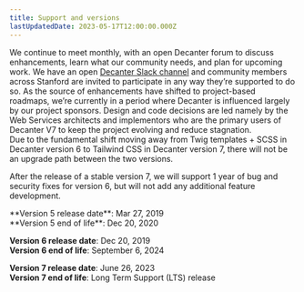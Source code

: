 ```yaml
---
title: Support and versions
lastUpdatedDate: 2023-05-17T12:00:00.000Z
---
```

<Section heading="Roadmap">
We continue to meet monthly, with an open Decanter forum to discuss enhancements, learn what our community needs, and plan for upcoming work. We have an open <a href="https://stanfordwebservices.slack.com/archives/C9SL2179B">Decanter Slack channel</a> and community members across Stanford are invited to participate in any way they’re supported to do so. As the source of enhancements have shifted to project-based roadmaps, we’re currently in a period where Decanter is influenced largely by our project sponsors. Design and code decisions are led namely by the Web Services architects and implementors who are the primary users of Decanter V7 to keep the project evolving and reduce stagnation.
</Section>

<Section heading="Upgrade paths">
Due to the fundamental shift moving away from Twig templates + SCSS in Decanter version 6 to Tailwind CSS in Decanter version 7, there will not be an upgrade path between the two versions.

After the release of a stable version 7, we will support 1 year of bug and security fixes for version 6, but will not add any additional feature development.
</Section>

<Section heading="Supported Versions">
  **Version 5 release date**: Mar 27, 2019 <br />
  **Version 5 end of life**: Dec 20, 2020

  **Version 6 release date**: Dec 20, 2019<br />
  **Version 6 end of life**: September 6, 2024

  **Version 7 release date**: June 26, 2023<br />
  **Version 7 end of life**: Long Term Support (LTS) release
</Section>